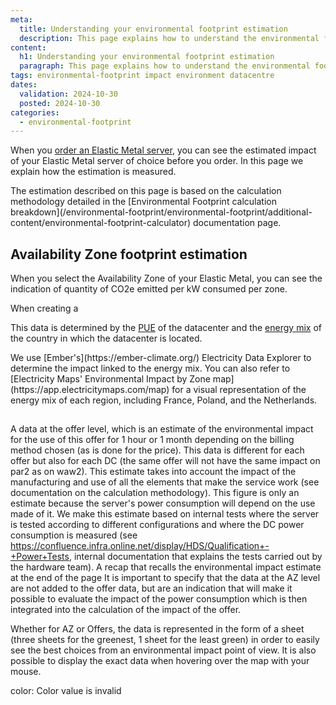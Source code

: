 ```yaml
---
meta:
  title: Understanding your environmental footprint estimation
  description: This page explains how to understand the environmental footprint estimation of your Elastic Metal.
content:
  h1: Understanding your environmental footprint estimation
  paragraph: This page explains how to understand the environmental footprint estimation of your Elastic Metal.
tags: environmental-footprint impact environment datacentre
dates:
  validation: 2024-10-30
  posted: 2024-10-30
categories:
  - environmental-footprint
---
```


When you [order an Elastic Metal server](/bare-metal/elastic-metal/how-to/create-server/), you can see the estimated impact of your Elastic Metal server of choice before you order. In this page we explain how the estimation is measured.

<Message type="note">
  The estimation described on this page is based on the calculation methodology detailed in the [Environmental Footprint calculation breakdown](/environmental-footprint/environmental-footprint/additional-content/environmental-footprint-calculator) documentation page.
</Message>

## Availability Zone footprint estimation

When you select the Availability Zone of your Elastic Metal, you can see the indication of quantity of CO2e emitted per kW consumed per zone.

<Lightbox src="scaleway-overall-env-footprint-calc.webp" alt="screenshot of the Scaleway console show the different availability zones in which you can create an Elastic Metal server. For each AZ, the quantity of CO2e emitted per kW consumed in shown in a green label" />

<Message type="tip">
  When creating a
</Message>

This data is determined by the [PUE]() of the datacenter and the [energy mix](#energy-mix) of the country in which the datacenter is located.

<Message type="note">
  We use [Ember's](https://ember-climate.org/) Electricity Data Explorer to determine the impact linked to the energy mix. You can also refer to [Electricity Maps' Environmental Impact by Zone map](https://app.electricitymaps.com/map) for a visual representation of the energy mix of each region, including France, Poland, and the Netherlands.
</Message>



##

A data at the offer level, which is an estimate of the environmental impact for the use of this offer for 1 hour or 1 month depending on the billing method chosen (as is done for the price). This data is different for each offer but also for each DC (the same offer will not have the same impact on par2 as on waw2). This estimate takes into account the impact of the manufacturing and use of all the elements that make the service work (see documentation on the calculation methodology). This figure is only an estimate because the server's power consumption will depend on the use made of it. We make this estimate based on internal tests where the server is tested according to different configurations and where the DC power consumption is measured (see https://confluence.infra.online.net/display/HDS/Qualification+-+Power+Tests, internal documentation that explains the tests carried out by the hardware team).
A recap that recalls the environmental impact estimate at the end of the page
It is important to specify that the data at the AZ level are not added to the offer data, but are an indication that will make it possible to evaluate the impact of the power consumption which is then integrated into the calculation of the impact of the offer.

Whether for AZ or Offers, the data is represented in the form of a sheet (three sheets for the greenest, 1 sheet for the least green) in order to easily see the best choices from an environmental impact point of view. It is also possible to display the exact data when hovering over the map with your mouse.

color: Color value is invalid


